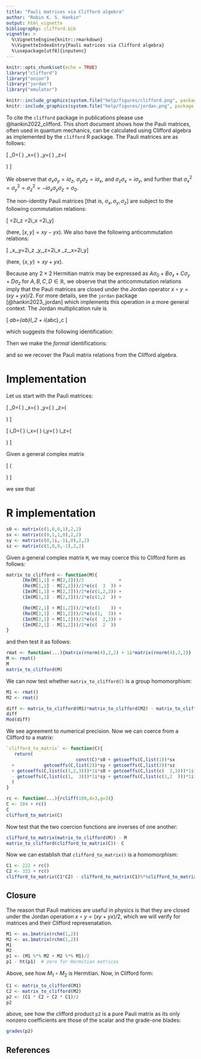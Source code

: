 ```yaml
---
title: "Pauli matrices via Clifford algebra"
author: "Robin K. S. Hankin"
output: html_vignette
bibliography: clifford.bib
vignette: >
  %\VignetteEngine{knitr::rmarkdown}
  %\VignetteIndexEntry{Pauli matrices via Clifford algebra}
  %\usepackage[utf8]{inputenc}
---
```

 

```r
knitr::opts_chunk$set(echo = TRUE)
library("clifford")
library("onion")
library("jordan")
library("emulator")
```

```r
knitr::include_graphics(system.file("help/figures/clifford.png", package = "clifford"))
knitr::include_graphics(system.file("help/figures/jordan.png", package = "jordan"))
```

To cite the `clifford` package in publications please use
@hankin2022_clifford.  This short document shows how the Pauli
matrices, often used in quantum mechanics, can be calculated using
Clifford algebra as implemented by the `clifford` R package.  The
Pauli matrices are as follows:

\[
\sigma_0=\left(\begin{matrix}1&0\\0&1\end{matrix}\right)\qquad
\sigma_x=\left(\begin{matrix}0&1\\1&0\end{matrix}\right)\qquad
\sigma_y=\left(\begin{matrix}0&-i\\i&0\end{matrix}\right)\qquad
\sigma_z=\left(\begin{matrix}1&0\\0&-1\end{matrix}\right)
\]

We observe that $\sigma_x\sigma_y=i\sigma_z$,
$\sigma_y\sigma_z=i\sigma_x$, and $\sigma_z\sigma_x=i\sigma_y$, and
further that
$\sigma_x^2=\sigma_y^2=\sigma_z^2=-i\sigma_x\sigma_y\sigma_z=\sigma_0$.

The non-identity Pauli matrices [that is,
$\sigma_x,\sigma_y,\sigma_z$] are subject to the following commutation
relations:

\[
\left[\sigma_x,\sigma_y\right]=2i\sigma_z\qquad
\left[\sigma_y,\sigma_z\right]=2i\sigma_x\qquad
\left[\sigma_z,\sigma_x\right]=2i\sigma_y\]

(here, $\left[x,y\right]=xy-yx$).  We also have the following
anticommutation relations:

\[
\left\lbrace\sigma_x,\sigma_y\right\rbrace=2i\sigma_z\qquad
\left\lbrace\sigma_y,\sigma_z\right\rbrace=2i\sigma_x\qquad
\left\lbrace\sigma_z,\sigma_x\right\rbrace=2i\sigma_y\]

(here, $\left\lbrace x,y\right\rbrace=xy+yx$).

Because any $2\times 2$ Hermitian matrix may be expressed as
$A\sigma_0+B\sigma_x+C\sigma_y+D\sigma_z$ for $A,B,C,D\in\mathbb{R}$,
we observe that the anticommutation relations imply that the Pauli
matrices are closed under the Jordan operator $x\circ y=(xy+yx)/2$.
For more details, see the `jordan` package [@hankin2023_jordan] which
implements this operation in a more general context.  The Jordan
multiplication rule is


\[
\sigma_a\sigma_b=\delta_{ab}I_2 + i\epsilon_{abc}\sigma_c
\]

which suggests the following identification:


\begin{aligned}
\sigma_0&\longleftrightarrow 1\\
\sigma_x&\longleftrightarrow e_1\\
\sigma_y&\longleftrightarrow e_2\\
\sigma_z&\longleftrightarrow e_3\\
\end{aligned}

Then we make the _formal_ identifications:

\begin{aligned}
i\sigma_x&\longleftrightarrow e_2e_3\\
i\sigma_y&\longleftrightarrow e_3e_1\\
i\sigma_z&\longleftrightarrow e_1e_2\\
\end{aligned}

and so we recover the Pauli matrix relations from the Clifford
algebra.


# Implementation

Let us start with the Pauli matrices:



\[
\sigma_0=\left(\begin{matrix}1&0\\0&1\end{matrix}\right)\qquad
\sigma_x=\left(\begin{matrix}0&1\\1&0\end{matrix}\right)\qquad
\sigma_y=\left(\begin{matrix}0&-i\\i&0\end{matrix}\right)\qquad
\sigma_z=\left(\begin{matrix}1&0\\0&-1\end{matrix}\right)
\]


\[
i\sigma_0=\left(\begin{matrix}i&0\\0&i\end{matrix}\right)\qquad
i\sigma_x=\left(\begin{matrix}0&i\\i&0\end{matrix}\right)\qquad
i\sigma_y=\left(\begin{matrix}0&1\\-1&0\end{matrix}\right)\qquad
i\sigma_z=\left(\begin{matrix}i&0\\0&-i\end{matrix}\right)
\]


Given a general complex matrix

\[
\left(\begin{matrix}
\alpha  +\beta i  &  \gamma+\delta i\\
\epsilon+\zeta i  &  \eta+\theta i  
\end{matrix}\right)
\]

we see that

\begin{eqnarray}
\sigma_0&=(\alpha+\eta)/2\qquad i\sigma_0=(\beta+\theta)/2\\
\sigma_x&=(\gamma+\epsilon)/2\qquad i\sigma_x=(\delta+\xi)/2\\
\sigma_y&=(\gamma-\epsilon)/2\qquad i\sigma_x=(\delta-\xi)/2\\
\sigma_z&=(\alpha-\eta)/2\qquad i\sigma_z=(\beta-\theta)/2\\
\end{eqnarray}

# R implementation



```r
s0 <- matrix(c(1,0,0,1),2,2)
sx <- matrix(c(0,1,1,0),2,2)
sy <- matrix(c(0,1i,-1i,0),2,2)
sz <- matrix(c(1,0,0,-1),2,2)
```

Given a general complex matrix `M`, we may coerce this to Clifford
form as follows:

```r
matrix_to_clifford <- function(M){
      (Re(M[1,1] + M[2,2]))/2             + 
      (Re(M[1,1] - M[2,2]))/2*e(c(  3  )) +
      (Im(M[1,1] + M[2,2]))/2*e(c(1,2,3)) + 
      (Im(M[1,1] - M[2,2]))/2*e(c(1,2  )) +

      (Re(M[2,1] + M[1,2]))/2*e(c(1    )) + 
      (Re(M[2,1] - M[1,2]))/2*e(c(1,  3)) +
      (Im(M[2,1] + M[1,2]))/2*e(c(  2,3)) + 
      (Im(M[2,1] - M[1,2]))/2*e(c(  2  ))
}
```

and then test it as follows:

```r
rmat <- function(...){matrix(rnorm(4),2,2) + 1i*matrix(rnorm(4),2,2)}
M <- rmat()
M
matrix_to_clifford(M)
```

We can now test whether `matrix_to_clifford()` is a group
homomorphism:

```r
M1 <- rmat()
M2 <- rmat()

diff <- matrix_to_clifford(M1)*matrix_to_clifford(M2) - matrix_to_clifford(M1 %*% M2)
diff
Mod(diff)
```

We see agreement to numerical precision.  Now we can coerce from a
Clifford to a matrix:

```r
`clifford_to_matrix` <- function(C){
   return(
                          const(C)*s0 + getcoeffs(C,list(1))*sx 
  +           getcoeffs(C,list(2))*sy + getcoeffs(C,list(3))*sz
  + getcoeffs(C,list(c(1,2,3)))*1i*s0 + getcoeffs(C,list(c(  2,3)))*1i*sx 
  - getcoeffs(C,list(c(1,  3)))*1i*sy + getcoeffs(C,list(c(1,2  )))*1i*sz
  )
} 
```

```r
rc <- function(...){rcliff(100,d=3,g=3)}
C <- 104 + rc()
C
clifford_to_matrix(C)
```

Now test that the two coercion functions are inverses of one another:

```r
clifford_to_matrix(matrix_to_clifford(M)) - M 
matrix_to_clifford(clifford_to_matrix(C))- C
```

Now we can establish that  `clifford_to_matrix()` is a homomorphism:

```r
C1 <- 222 + rc()
C2 <- 333 + rc()
clifford_to_matrix(C1*C2) - clifford_to_matrix(C1)%*%clifford_to_matrix(C2)
```

## Closure

The reason that Pauli matrices are useful in physics is that they are
closed under the Jordan operation $x\circ y=(xy+yx)/2$, which we will
verify for matrices and their Clifford represenatation.

```r
M1 <- as.1matrix(rchm(1,2))
M2 <- as.1matrix(rchm(1,2))
M1
M2
p1 <- (M1 %*% M2 + M2 %*% M1)/2
p1 - ht(p1)  # zero for Hermitian matrices
```

Above, see how $M_1\circ M_2$ is Hermitian.  Now, in Clifford form:

```r
C1 <- matrix_to_clifford(M1)
C2 <- matrix_to_clifford(M2)
p2 <- (C1 * C2 + C2 * C1)/2
p2
```

above, see how the clifford product `p2` is a pure Pauli matrix as its
only nonzero coefficients are those of the scalar and the grade-one blades:

```r
grades(p2)
```


## References